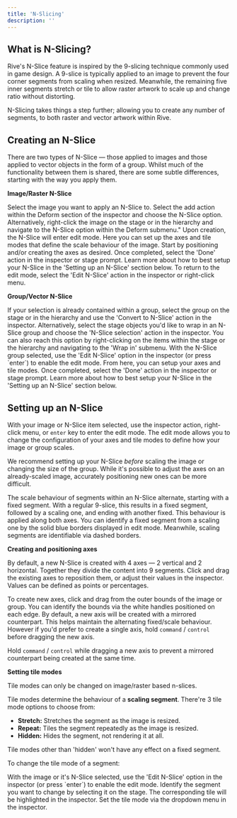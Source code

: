 ```yaml
---
title: 'N-Slicing'
description: ''
---
```


## What is N-Slicing?

Rive's N-Slice feature is inspired by the 9-slicing technique commonly used in game design. A 9-slice is typically applied to an image to prevent the four corner segments from scaling when resized. Meanwhile, the remaining five inner segments stretch or tile to allow raster artwork to scale up and change ratio without distorting.

N-Slicing takes things a step further; allowing you to create any number of segments, to both raster and vector artwork within Rive.

## Creating an N-Slice

There are two types of N-Slice — those applied to images and those applied to vector objects in the form of a group. Whilst much of the functionality between them is shared, there are some subtle differences, starting with the way you apply them.

**Image/Raster N-Slice**

<Steps>
    <Step>
        Select the image you want to apply an N-Slice to.
    </Step>
    <Step>
        Select the add action within the Deform section of the inspector and choose the N-Slice option. Alternatively, right-click the image on the stage or in the hierarchy and navigate to the N-Slice option within the Deform submenu."
    </Step>
    <Step>
        Upon creation, the N-Slice will enter edit mode. Here you can set up the axes and tile modes that define the scale behaviour of the image. Start by positioning and/or creating the axes as desired. Once completed, select the 'Done' action in the inspector or stage prompt. Learn more about how to best setup your N-Slice in the 'Setting up an N-Slice' section below.
    </Step>
    <Step>
        To return to the edit mode, select the 'Edit N-Slice' action in the inspector or right-click menu.
    </Step>
</Steps>

**Group/Vector N-Slice**

<Steps>
    <Step>
        If your selection is already contained within a group, select the group on the stage or in the hierarchy and use the 'Convert to N-Slice' action in the inspector. Alternatively, select the stage objects you'd like to wrap in an N-Slice group and choose the 'N-Slice selection' action in the inspector. You can also reach this option by right-clicking on the items within the stage or the hierarchy and navigating to the 'Wrap in' submenu.
    </Step>
    <Step>
        With the N-Slice group selected, use the 'Edit N-Slice' option in the inspector (or press `enter`) to enable the edit mode. From here, you can setup your axes and tile modes. Once completed, select the 'Done' action in the inspector or stage prompt. Learn more about how to best setup your N-Slice in the 'Setting up an N-Slice' section below.
    </Step>
</Steps>

## Setting up an N-Slice

With your image or N-Slice item selected, use the inspector action, right-click menu, or `enter` key to enter the edit mode. The edit mode allows you to change the configuration of your axes and tile modes to define how your image or group scales.

<Note>We recommend setting up your N-Slice *before* scaling the image or changing the size of the group. While it's possible to adjust the axes on an already-scaled image, accurately positioning new ones can be more difficult.</Note>

The scale behaviour of segments within an N-Slice alternate, starting with a fixed segment. With a regular 9-slice, this results in a fixed segment, followed by a scaling one, and ending with another fixed. This behaviour is applied along both axes. You can identify a fixed segment from a scaling one by the solid blue borders displayed in edit mode. Meanwhile, scaling segments are identifiable via dashed borders.

**Creating and positioning axes**

By default, a new N-Slice is created with 4 axes — 2 vertical and 2 horizontal. Together they divide the content into 9 segments. Click and drag the existing axes to reposition them, or adjust their values in the inspector. Values can be defined as points or percentages.

To create new axes, click and drag from the outer bounds of the image or group. You can identify the bounds via the white handles positioned on each edge. By default, a new axis will be created with a mirrored counterpart. This helps maintain the alternating fixed/scale behaviour. However if you'd prefer to create a single axis, hold `command` / `control`  before dragging the new axis.

<Info>Hold `command` / `control` while dragging a new axis to prevent a mirrored counterpart being created at the same time.</Info>

**Setting tile modes**

<Info>Tile modes can only be changed on image/raster based n-slices.</Info>

Tile modes determine the behaviour of a **scaling segment**. There're 3 tile mode options to choose from:

- **Stretch:** Stretches the segment as the image is resized.
- **Repeat:** Tiles the segment repeatedly as the image is resized.
- **Hidden:** Hides the segment, not rendering it at all.

<Info>Tile modes other than 'hidden' won't have any effect on a fixed segment.</Info>

To change the tile mode of a segment:

<Steps>
    <Step>
        With the image or it's N-Slice selected, use the 'Edit N-Slice' option in the inspector (or press `enter`) to enable the edit mode.
    </Step>
    <Step>
        Identify the segment you want to change by selecting it on the stage. The corresponding tile will be highlighted in the inspector.
    </Step>
    <Step>
        Set the tile mode via the dropdown menu in the inspector.
    </Step>
</Steps>